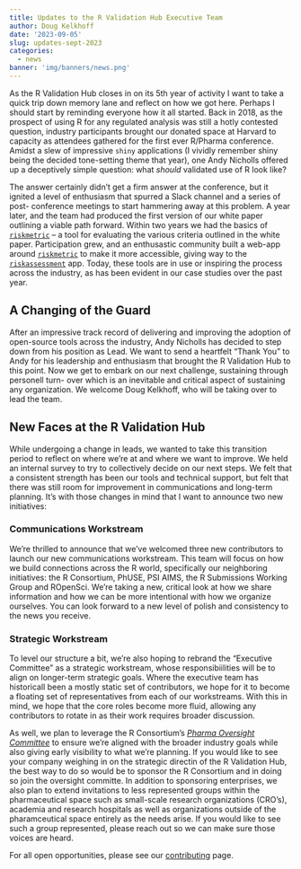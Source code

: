```yaml
---
title: Updates to the R Validation Hub Executive Team
author: Doug Kelkhoff
date: '2023-09-05'
slug: updates-sept-2023
categories: 
  - news
banner: 'img/banners/news.png'
---
```


As the R Validation Hub closes in on its 5th year of activity I want to take
a quick trip down memory lane and reflect on how we got here. Perhaps I should
start by reminding everyone how it all started. Back in 2018, as the prospect
of using R for any regulated analysis was still a hotly contested question,
industry participants brought our donated space at Harvard to capacity as
attendees gathered for the first ever R/Pharma conference. Amidst a slew of
impressive `shiny` applications (I vividly remember shiny being the decided
tone-setting theme that year), one Andy Nicholls offered up a deceptively
simple question: what _should_ validated use of R look like?

The answer certainly didn't get a firm answer at the conference, but it
ignited a level of enthusiasm that spurred a Slack channel and a series of post-
conference meetings to start hammering away at this problem. A year later, and
the team had produced the first version of our white paper outlining a viable
path forward. Within two years we had the basics of 
[`riskmetric`](https://github.com/pharmar/riskmetric) -- a tool for evaluating
the various criteria outlined in the white paper. Participation grew, and an 
enthusastic community built a web-app around 
[`riskmetric`](https://github.com/pharmar/riskmetric) to make it more 
accessible, giving way to the
[`riskassessment`](https://github.com/pharmar/riskassessment) app. Today, 
these tools are in use or inspiring the process across the industry, as has 
been evident in our case studies over the past year.

## A Changing of the Guard

After an impressive track record of delivering and improving the adoption of
open-source tools across the industry, Andy Nicholls has decided to step down
from his position as Lead. We want to send a heartfelt "Thank You" to Andy for
his leadership and enthusiasm that brought the R Validation Hub to this point.
Now we get to embark on our next challenge, sustaining through personell turn-
over which is an inevitable and critical aspect of sustaining any organization.
We welcome Doug Kelkhoff, who will be taking over to lead the team.

## New Faces at the R Validation Hub

While undergoing a change in leads, we wanted to take this transition period to
reflect on where we're at and where we want to improve. We held an internal
survey to try to collectively decide on our next steps. We felt that a
consistent strength has been our tools and technical support, but felt that
there was still room for improvement in communications and long-term planning.
It's with those changes in mind that I want to announce two new initiatives:

### Communications Workstream

We're thrilled to announce that we've welcomed three new contributors to 
launch our new communications workstream. This team will focus on how we build
connections across the R world, specifically our neighboring initiatives: the R
Consortium, PhUSE, PSI AIMS, the R Submissions Working Group and ROpenSci. 
We're taking a new, critical look at how we share information and how we can
be more intentional with how we organize ourselves. You can look forward to
a new level of polish and consistency to the news you receive.

### Strategic Workstream

To level our structure a bit, we're also hoping to rebrand the "Executive
Committee" as a strategic workstream, whose responsibiilities will be to align
on longer-term strategic goals. Where the executive team has historicall
been a mostly static set of contributors, we hope for it to become a floating
set of representatives from each of our workstreams. With this in mind,
we hope that the core roles become more fluid, allowing any contributors
to rotate in as their work requires broader discussion. 

As well, we plan to leverage the R Consortium's 
[_Pharma Oversight Committee_](https://github.com/RConsortium/pharma-wg-oversight-committee)
to ensure we're aligned with the broader industry goals while also giving
early visibility to what we're planning. If you would like to see your company
weighing in on the strategic directin of the R Validation Hub, the best way to
do so would be to sponsor the R Consortium and in doing so join the oversight
committe. In addition to sponsoring enterprises, we also plan to extend
invitations to less represented groups within the pharmaceutical space such as
small-scale research organizations (CRO's), academia and research hospitals as
well as organizations outside of the pharamceutical space entirely as the needs
arise. If you would like to see such a group represented, please reach out so
we can make sure those voices are heard.

For all open opportunities, please see our [contributing](/contribute) page.